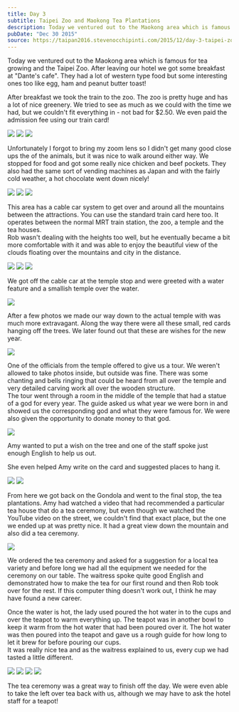 ```yaml
---
title: Day 3
subtitle: Taipei Zoo and Maokong Tea Plantations
description: Today we ventured out to the Maokong area which is famous for tea growing and the Taipei Zoo. After leaving our hotel we got some breakfast...
pubDate: "Dec 30 2015"
source: https://taipan2016.stevenocchipinti.com/2015/12/day-3-taipei-zoo-and-maokong-tea.html
---
```



Today we ventured out to the Maokong area which is famous for tea growing and the Taipei Zoo. After leaving our hotel we got some breakfast at "Dante's cafe". They had a lot of western type food but some interesting ones too like egg, ham and peanut butter toast!

After breakfast we took the train to the zoo. The zoo is pretty huge and has a lot of nice greenery. We tried to see as much as we could with the time we had, but we couldn't fit everything in - not bad for $2.50. We even paid the admission fee using our train card!

<Grid>
  <Img src="2015-taiwan-japan/egfcmnuxkbxy0ypwdn2y" />
  <Img src="2015-taiwan-japan/gqkd9lyg2eotnjaht9da" />
  <Img src="2015-taiwan-japan/d11hqrvunqe8zzs9m2vk" />
</Grid>

Unfortunately I forgot to bring my zoom lens so I didn't get many good close ups the of the animals, but it was nice to walk around either way. We stopped for food and got some really nice chicken and beef pockets. They also had the same sort of vending machines as Japan and with the fairly cold weather, a hot chocolate went down nicely!

<Grid>
  <Img src="2015-taiwan-japan/bovqkmu3ist4cqz2obpt" />
  <Img src="2015-taiwan-japan/hmbjf7sbdobe6f0g2xo1" />
  <Img src="2015-taiwan-japan/tvqmsp8nn7bhgibqq81q" />
</Grid>

This area has a cable car system to get over and around all the mountains between the attractions. You can use the standard train card here too. It operates between the normal MRT train station, the zoo, a temple and the tea houses.  
Rob wasn't dealing with the heights too well, but he eventually became a bit more comfortable with it and was able to enjoy the beautiful view of the clouds floating over the mountains and city in the distance.

<Grid>
  <Img src="2015-taiwan-japan/zekxz0wnbmcyyioztp82" />
  <Img src="2015-taiwan-japan/dp16cov8l7fqdyyzpzxn" />
  <Img src="2015-taiwan-japan/mdfpafvvyzpanq1dvdrr" />
</Grid>

We got off the cable car at the temple stop and were greeted with a water feature and a smallish temple over the water.

<Img src="2015-taiwan-japan/om3hhfs0fqomghrakkvb" />

After a few photos we made our way down to the actual temple with was much more extravagant. Along the way there were all these small, red cards hanging off the trees. We later found out that these are wishes for the new year.

<Img originalAspectRatio src="2015-taiwan-japan/szm9kia97oy5nfebb4f1" />

One of the officials from the temple offered to give us a tour. We weren't allowed to take photos inside, but outside was fine. There was some chanting and bells ringing that could be heard from all over the temple and very detailed carving work all over the wooden structure.  
The tour went through a room in the middle of the temple that had a statue of a god for every year. The guide asked us what year we were born in and showed us the corresponding god and what they were famous for. We were also given the opportunity to donate money to that god.

<Img originalAspectRatio src="2015-taiwan-japan/attpgb1m9qzwhyl8ijfp" />

Amy wanted to put a wish on the tree and one of the staff spoke just enough English to help us out.

She even helped Amy write on the card and suggested places to hang it.

<Grid>
  <Img src="2015-taiwan-japan/hrnhsnwhbzpy1iqlmsbv" />
  <Img src="2015-taiwan-japan/ais9e3ityyv77vxtltvh" />
</Grid>

From here we got back on the Gondola and went to the final stop, the tea plantations. Amy had watched a video that had recommended a particular tea house that do a tea ceremony, but even though we watched the YouTube video on the street, we couldn't find that exact place, but the one we ended up at was pretty nice. It had a great view down the mountain and also did a tea ceremony.

<Img originalAspectRatio src="2015-taiwan-japan/jaqrzbqhrsdukbu11liu" />

We ordered the tea ceremony and asked for a suggestion for a local tea variety and before long we had all the equipment we needed for the ceremony on our table. The waitress spoke quite good English and demonstrated how to make the tea for our first round and then Rob took over for the rest. If this computer thing doesn't work out, I think he may have found a new career.

Once the water is hot, the lady used poured the hot water in to the cups and over the teapot to warm everything up. The teapot was in another bowl to keep it warm from the hot water that had been poured over it. The hot water was then poured into the teapot and gave us a rough guide for how long to let it brew for before pouring our cups.  
It was really nice tea and as the waitress explained to us, every cup we had tasted a little different.

<Grid>
  <Img src="2015-taiwan-japan/e0u11i3tbrialj8mpljn" />
  <Img src="2015-taiwan-japan/imflgaqxgnkd97vhve7d" />
  <Img src="2015-taiwan-japan/ij674zdnpwczkebeqiyg" />
  <Img src="2015-taiwan-japan/fufem4u6ln7z571daokp" />
</Grid>

The tea ceremony was a great way to finish off the day. We were even able to take the left over tea back with us, although we may have to ask the hotel staff for a teapot!

